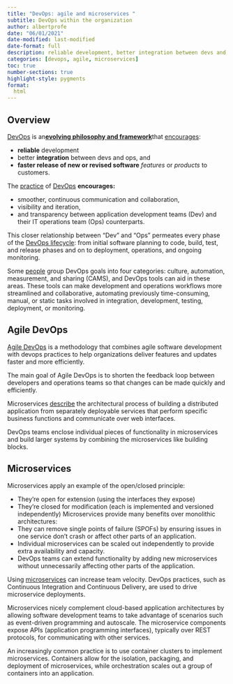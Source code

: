 ```yaml
---
title: "DevOps: agile and microservices "
subtitle: DevOps within the organization
author: albertprofe
date: "06/01/2021"
date-modified: last-modified
date-format: full
description: reliable development, better integration between devs and ops, and faster release of new or revised software features or products to customers.
categories: [devops, agile, microservices]
toc: true
number-sections: true
highlight-style: pygments
format:
  html
---
```


## Overview

[DevOps](https://www.google.com/url?q=https%3A%2F%2Fwww.netapp.com%2Fdevops-solutions%2Fwhat-is-devops%2F&sa=D&sntz=1&usg=AOvVaw3G__m0gJLhaCgoKvCYTbux) is an[**evolving philosophy and framework**](https://www.google.com/url?q=https%3A%2F%2Fwww.atlassian.com%2Fdevops&sa=D&sntz=1&usg=AOvVaw3AVef3N71q4QAb_v13g0PC)that [encourages](https://www.google.com/url?q=https%3A%2F%2Fwww.techtarget.com%2Fsearchitoperations%2Fdefinition%2FDevOps&sa=D&sntz=1&usg=AOvVaw3VTTQ4YheMwNJk8slP7ZGw):

- **reliable** development
- better **integration** between devs and ops, and
- **faster release of new or revised software** *features* or *products* to customers.

The [practice](https://www.google.com/url?q=https%3A%2F%2Fabout.gitlab.com%2Ftopics%2Fdevops%2F&sa=D&sntz=1&usg=AOvVaw19B5iCj-oIIfWUxWtP-3HK) of [DevOps](https://www.google.com/url?q=https%3A%2F%2Fwww.synopsys.com%2Fglossary%2Fwhat-is-devops.html&sa=D&sntz=1&usg=AOvVaw3W1uJdZGQEe4oKXqXTOO8A) **encourages:**

- smoother, continuous communication and collaboration,
- visibility and iteration,
- and transparency between application development teams (Dev) and their IT operations team (Ops) counterparts.

This closer relationship between "Dev" and "Ops" permeates every phase of the [DevOps lifecycle](https://www.cuelogic.com/blog/what-is-devops): from initial software planning to code, build, test, and release phases and on to deployment, operations, and ongoing monitoring. 

Some [people](https://www.redhat.com/en/topics/devops/devops-engineer) group DevOps goals into four categories: culture, automation, measurement, and sharing (CAMS), and DevOps tools can aid in these areas. These tools can make development and operations workflows more streamlined and collaborative, automating previously time-consuming, manual, or static tasks involved in integration, development, testing, deployment, or monitoring.

## Agile DevOps

[Agile DevOps](https://agilefirst.io/agile-devops/) is a methodology that combines agile software development with devops practices to help organizations deliver features and updates faster and more efficiently. 

The main goal of Agile DevOps is to shorten the feedback loop between developers and operations teams so that changes can be made quickly and efficiently.

Microservices [describe](https://learn.microsoft.com/en-us/devops/deliver/what-are-microservices) the architectural process of building a distributed application from separately deployable services that perform specific business functions and communicate over web interfaces. 

DevOps teams enclose individual pieces of functionality in microservices and build larger systems by combining the microservices like building blocks.

## Microservices

Microservices apply an example of the open/closed principle:

- They're open for extension (using the interfaces they expose)
- They're closed for modification (each is implemented and versioned independently)
Microservices provide many benefits over monolithic architectures:
- They can remove single points of failure (SPOFs) by ensuring issues in one service don't crash or affect other parts of an application.
- Individual microservices can be scaled out independently to provide extra availability and capacity.
- DevOps teams can extend functionality by adding new microservices without unnecessarily affecting other parts of the application.

Using [microservices](https://www.projectpro.io/article/aws-architecture-with-diagram/575) can increase team velocity. DevOps practices, such as Continuous Integration and Continuous Delivery, are used to drive microservice deployments.

Microservices nicely complement cloud-based application architectures by allowing software development teams to take advantage of scenarios such as event-driven programming and autoscale. The microservice components expose APIs (application programming interfaces), typically over REST protocols, for communicating with other services.

An increasingly common practice is to use container clusters to implement microservices. Containers allow for the isolation, packaging, and deployment of microservices, while orchestration scales out a group of containers into an application.

